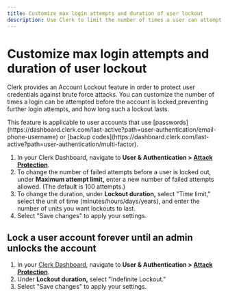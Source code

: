 ```yaml
---
title: Customize max login attempts and duration of user lockout
description: Use Clerk to limit the number of times a user can attempt to log in before they are locked out of their account and customize how long such lockouts last.
---
```


# Customize max login attempts and duration of user lockout

Clerk provides an Account Lockout feature in order to protect user credentials against brute force attacks. You can customize the number of times a login can be attempted before the account is locked,preventing further login attempts, and how long such a lockout lasts.

<Callout type="info">
This feature is applicable to user accounts that use [passwords](https://dashboard.clerk.com/last-active?path=user-authentication/email-phone-username) or [backup codes](https://dashboard.clerk.com/last-active?path=user-authentication/multi-factor).
</Callout>

1. In your Clerk Dashboard, navigate to **User & Authentication > [Attack Protection](https://dashboard.clerk.com/last-active?path=user-authentication/attack-protection)**.
2. To change the number of failed attempts before a user is locked out, under **Maximum attempt limit,** enter a new number of failed attempts allowed. (The default is 100 attempts.)
3. To change the duration, under **Lockout duration,** select "Time limit," select the unit of time (minutes/hours/days/years), and enter the number of units you want lockouts to last.
4. Select "Save changes" to apply your settings.

<Images
width={1512}
height={914}
src="/docs/images/security/userlock_custom-attempts-and-duration.png"
alt=" "
/>

## Lock a user account forever until an admin unlocks the account

1. In your [Clerk Dashboard](https://dashboard.clerk.com/), navigate to **User & Authentication > [Attack Protection](https://dashboard.clerk.com/last-active?path=user-authentication/attack-protection)**.
2. Under **Lockout duration,** select "Indefinite Lockout."
3. Select "Save changes" to apply your settings.

<Images
width={1512}
height={914}
src="/docs/images/security/userlock_indefinite.png"
alt=" "
/>